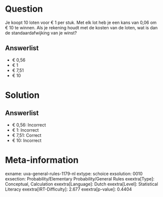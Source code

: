 Question
========

Je koopt 10 loten voor € 1 per stuk. Met elk lot heb je een kans van
0,06 om € 10 te winnen. Als je rekening houdt met de kosten van de
loten, wat is dan de standaardafwijking van je winst?

Answerlist
----------

* € 0,56
* € 1
* € 7,51
* € 10

Solution
========

Answerlist
----------

* € 0,56: Incorrect
* € 1: Incorrect
* € 7,51: Correct
* € 10: Incorrect

Meta-information
================
exname: uva-general-rules-1179-nl
extype: schoice
exsolution: 0010
exsection: Probability/Elementary Probability/General Rules 
exextra[Type]: Conceptual, Calculation
exextra[Language]: Dutch
exextra[Level]: Statistical Literacy
exextra[IRT-Difficulty]: 2.677
exextra[p-value]: 0.4404
